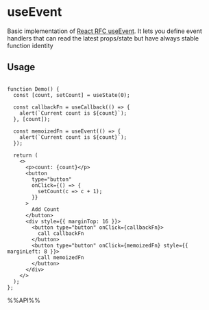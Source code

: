# useEvent

Basic implementation of [React RFC useEvent](https://github.com/reactjs/rfcs/pull/220). It lets you define event handlers that can read the latest props/state but have always stable function identity


## Usage

```tsx live

function Demo() {
  const [count, setCount] = useState(0);

  const callbackFn = useCallback(() => {
    alert(`Current count is ${count}`);
  }, [count]);

  const memoizedFn = useEvent(() => {
    alert(`Current count is ${count}`);
  });

  return (
    <>
      <p>count: {count}</p>
      <button
        type="button"
        onClick={() => {
          setCount(c => c + 1);
        }}
      >
        Add Count
      </button>
      <div style={{ marginTop: 16 }}>
        <button type="button" onClick={callbackFn}>
          call callbackFn
        </button>
        <button type="button" onClick={memoizedFn} style={{ marginLeft: 8 }}>
          call memoizedFn
        </button>
      </div>
    </>
  );
};

```

%%API%%